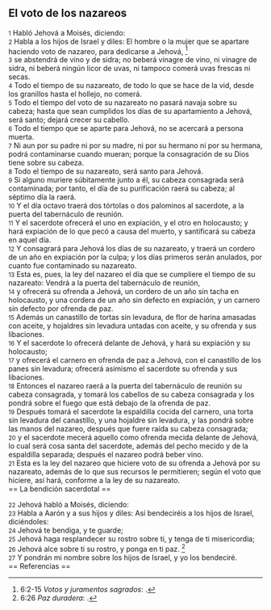 == El voto de los nazareos ==

{{anchor|1}} <small>1</small> Habló Jehová a Moisés, diciendo:<br>
{{anchor|2}} <small>2</small> Habla a los hijos de Israel y diles: El hombre o la mujer que se apartare haciendo voto de nazareo, para dedicarse a Jehová, <ref>6:2-15 ''Votos y juramentos sagrados'': {{lib|LU|87|6|9}}.</ref><br>
{{anchor|3}} <small>3</small> se abstendrá de vino y de sidra; no beberá vinagre de vino, ni vinagre de sidra, ni beberá ningún licor de uvas, ni tampoco comerá uvas frescas ni secas.<br>
{{anchor|4}} <small>4</small> Todo el tiempo de su nazareato, de todo lo que se hace de la vid, desde los granillos hasta el hollejo, no comerá.<br>
{{anchor|5}} <small>5</small> Todo el tiempo del voto de su nazareato no pasará navaja sobre su cabeza; hasta que sean cumplidos los días de su apartamiento a Jehová, será santo; dejará crecer su cabello.<br>
{{anchor|6}} <small>6</small> Todo el tiempo que se aparte para Jehová, no se acercará a persona muerta.<br>
{{anchor|7}} <small>7</small> Ni aun por su padre ni por su madre, ni por su hermano ni por su hermana, podrá contaminarse cuando mueran; porque la consagración de su Dios tiene sobre su cabeza.<br>
{{anchor|8}} <small>8</small> Todo el tiempo de su nazareato, será santo para Jehová.<br>
{{anchor|9}} <small>9</small> Si alguno muriere súbitamente junto a él, su cabeza consagrada será contaminada; por tanto, el día de su purificación raerá su cabeza; al séptimo día la raerá.<br>
{{anchor|10}} <small>10</small> Y el día octavo traerá dos tórtolas o dos palominos al sacerdote, a la puerta del tabernáculo de reunión.<br>
{{anchor|11}} <small>11</small> Y el sacerdote ofrecerá el uno en expiación, y el otro en holocausto; y hará expiación de lo que pecó a causa del muerto, y santificará su cabeza en aquel día.<br>
{{anchor|12}} <small>12</small> Y consagrará para Jehová los días de su nazareato, y traerá un cordero de un año en expiación por la culpa; y los días primeros serán anulados, por cuanto fue contaminado su nazareato.<br>
{{anchor|13}} <small>13</small> Esta es, pues, la ley del nazareo el día que se cumpliere el tiempo de su nazareato: Vendrá a la puerta del tabernáculo de reunión,<br>
{{anchor|14}} <small>14</small> y ofrecerá su ofrenda a Jehová, un cordero de un año sin tacha en holocausto, y una cordera de un año sin defecto en expiación, y un carnero sin defecto por ofrenda de paz.<br>
{{anchor|15}} <small>15</small> Además un canastillo de tortas sin levadura, de flor de harina amasadas con aceite, y hojaldres sin levadura untadas con aceite, y su ofrenda y sus libaciones.<br>
{{anchor|16}} <small>16</small> Y el sacerdote lo ofrecerá delante de Jehová, y hará su expiación y su holocausto;<br>
{{anchor|17}} <small>17</small> y ofrecerá el carnero en ofrenda de paz a Jehová, con el canastillo de los panes sin levadura; ofrecerá asimismo el sacerdote su ofrenda y sus libaciones.<br>
{{anchor|18}} <small>18</small> Entonces el nazareo raerá a la puerta del tabernáculo de reunión su cabeza consagrada, y tomará los cabellos de su cabeza consagrada y los pondrá sobre el fuego que está debajo de la ofrenda de paz.<br>
{{anchor|19}} <small>19</small> Después tomará el sacerdote la espaldilla cocida del carnero, una torta sin levadura del canastillo, y una hojaldre sin levadura, y las pondrá sobre las manos del nazareo, después que fuere raída su cabeza consagrada;<br>
{{anchor|20}} <small>20</small> y el sacerdote mecerá aquello como ofrenda mecida delante de Jehová, lo cual será cosa santa del sacerdote, además del pecho mecido y de la espaldilla separada; después el nazareo podrá beber vino.<br>
{{anchor|21}} <small>21</small> Esta es la ley del nazareo que hiciere voto de su ofrenda a Jehová por su nazareato, además de lo que sus recursos le permitieren; según el voto que hiciere, así hará, conforme a la ley de su nazareato.<br>
== La bendición sacerdotal ==

{{anchor|22}} <small>22</small> Jehová habló a Moisés, diciendo:<br>
{{anchor|23}} <small>23</small> Habla a Aarón y a sus hijos y diles: Así bendeciréis a los hijos de Israel, diciéndoles:<br>
{{anchor|24}} <small>24</small> Jehová te bendiga, y te guarde;<br>
{{anchor|25}} <small>25</small> Jehová haga resplandecer su rostro sobre ti, y tenga de ti misericordia;<br>
{{anchor|26}} <small>26</small> Jehová alce sobre ti su rostro, y ponga en ti paz. <ref>6:26 ''Paz duradera'': {{lib|LU|5|4|2}}.</ref><br>
{{anchor|27}} <small>27</small> Y pondrán mi nombre sobre los hijos de Israel, y yo los bendeciré.<br>
== Referencias ==

<references />
